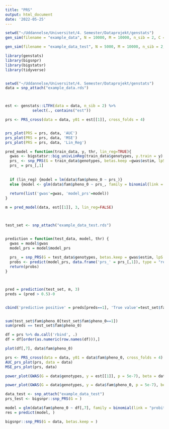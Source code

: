 ```yaml
---
title: "PRS"
output: html_document
date: '2022-05-25'
---
```


```r
setwd("~/Uddannelse/Universitet/4. Semester/Dataprojekt/genstats")
gen_sim(filename = "example_data", N = 10000, M = 10000, n_sib = 2, C = 1000, block_size = 1000)

gen_sim(filename = "example_data_test", N = 5000, M = 10000, n_sib = 2, C = 1000, block_size = 1000)
```

```r
library(genstats)
library(bigsnpr)
library(bigstatsr)
library(tidyverse)


setwd("~/Uddannelse/Universitet/4. Semester/Dataprojekt/genstats")
data = snp_attach("example_data.rds")



est <- genstats::LTFH(data = data, n_sib = 2) %>% 
            select(., contains("est"))

prs <- PRS_cross(data = data, y01 = est[[1]], cross_folds = 4)


prs_plot(PRS = prs, data, 'AUC')
prs_plot(PRS = prs, data, 'MSE')
prs_plot(PRS = prs, data, 'Lin_Reg')

```






```r


pred_model = function(train_data, y, thr, lin_reg=TRUE){
  gwas <- bigstatsr::big_univLinReg(train_data$genotypes, y.train = y)
  prs_ <- snp_PRS(G = train_data$genotypes, betas.keep =gwas$estim, lpS.keep = -predict(gwas), thr.list = thr)
  prs_ = prs_[,1]
  
  
  if (lin_reg) {model = lm(data$fam$pheno_0 ~ prs_)}
  else {model <- glm(data$fam$pheno_0 ~ prs_, family = binomial(link = "probit"))}
  
  return(list('gwas'=gwas, 'model_prs'=model))
}

m = pred_model(data, est[[1]], 3, lin_reg=FALSE)



test_set <- snp_attach("example_data_test.rds")


prediction = function(test_data, model, thr) {
  gwas = model$gwas
  model_prs = model$model_prs
  
  prs_ = snp_PRS(G = test_data$genotypes, betas.keep = gwas$estim, lpS.keep = -predict(gwas), thr.list = thr)
  probs <- predict(model_prs, data.frame('prs_' = prs_[,1]), type = "response")
  return(probs)
}



pred = prediction(test_set, m, 3)
preds = (pred > 0.5)-0


cbind('predictive positive' = preds[preds==1], 'True value'=test_set$fam$pheno_0[preds==1])


sum(test_set$fam$pheno_0[test_set$fam$pheno_0==1])
sum(preds == test_set$fam$pheno_0)
```



```r
df = prs %>% do.call('rbind', .)
df = df[order(as.numeric(row.names(df))),]

plot(df[,7], data$fam$pheno_0)
```

```r
prs <- PRS_cross(data = data, y01 = data$fam$pheno_0, cross_folds = 4)
AUC_prs_plot(prs, data = data)
MSE_prs_plot(prs, data)
```

```r
power_plot(GWAS(G = data$genotypes, y = est[[1]], p = 5e-7), beta = data$map$beta)
```


```r
power_plot(GWAS(G = data$genotypes, y = data$fam$pheno_0, p = 5e-7), beta = data$map$beta)
```


```r
data_test <- snp_attach("example_data_test")
prs_test <- bigsnpr::snp_PRS(G = )

model = glm(data$fam$pheno_0 ~ df[,7], family = binomial(link = "probit"))
res = predict(model, )
```

```r
bigsnpr::snp_PRS(G = data, betas.keep = )
```

